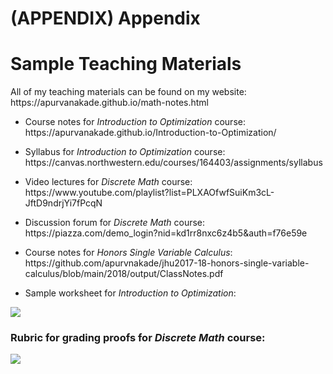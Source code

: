 # (APPENDIX) Appendix {-}
# Sample Teaching Materials

All of my teaching materials can be found on my website: https://apurvanakade.github.io/math-notes.html

- Course notes for *Introduction to Optimization* course: https://apurvanakade.github.io/Introduction-to-Optimization/

- Syllabus for *Introduction to Optimization* course: https://canvas.northwestern.edu/courses/164403/assignments/syllabus

- Video lectures for *Discrete Math* course: https://www.youtube.com/playlist?list=PLXAOfwfSuiKm3cL-JftD9ndrjYi7fPcqN

- Discussion forum for *Discrete Math* course: https://piazza.com/demo_login?nid=kd1rr8nxc6z4b5&auth=f76e59e

- Course notes for *Honors Single Variable Calculus*: https://github.com/apurvnakade/jhu2017-18-honors-single-variable-calculus/blob/main/2018/output/ClassNotes.pdf

- Sample worksheet for *Introduction to Optimization*:
  
![](images/Math%20368%20Discussion%20Worksheet%20Example.jpg)

### Rubric for grading proofs for *Discrete Math* course: {-}
  
![](images/Rubric%20for%20homework%20-%20Math%202151a_page-0001.jpg)